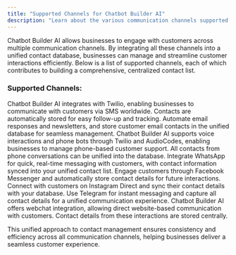 ```yaml
---
title: "Supported Channels for Chatbot Builder AI"
description: "Learn about the various communication channels supported by Chatbot Builder AI and how they contribute to a unified contact database."
---
```



Chatbot Builder AI allows businesses to engage with customers across multiple communication channels. By integrating all these channels into a unified contact database, businesses can manage and streamline customer interactions efficiently. Below is a list of supported channels, each of which contributes to building a comprehensive, centralized contact list.

### Supported Channels:

<CardGroup>
    <Card title="SMS (via Twilio)">
        Chatbot Builder AI integrates with Twilio, enabling businesses to communicate with customers via SMS worldwide. Contacts are automatically stored for easy follow-up and tracking.
    </Card>
    <Card title="Email">
        Automate email responses and newsletters, and store customer email contacts in the unified database for seamless management.
    </Card>
    <Card title="Voice/Phone Bots (via Twilio and AudioCodes)">
        Chatbot Builder AI supports voice interactions and phone bots through Twilio and AudioCodes, enabling businesses to manage phone-based customer support. All contacts from phone conversations can be unified into the database.
    </Card>
    <Card title="WhatsApp">
        Integrate WhatsApp for quick, real-time messaging with customers, with contact information synced into your unified contact list.
    </Card>
    <Card title="Facebook Messenger">
        Engage customers through Facebook Messenger and automatically store contact details for future interactions.
    </Card>
    <Card title="Instagram">
        Connect with customers on Instagram Direct and sync their contact details with your database.
    </Card>
    <Card title="Telegram">
        Use Telegram for instant messaging and capture all contact details for a unified communication experience.
    </Card>
    <Card title="Webchat">
        Chatbot Builder AI offers webchat integration, allowing direct website-based communication with customers. Contact details from these interactions are stored centrally.
    </Card>
</CardGroup>

This unified approach to contact management ensures consistency and efficiency across all communication channels, helping businesses deliver a seamless customer experience.